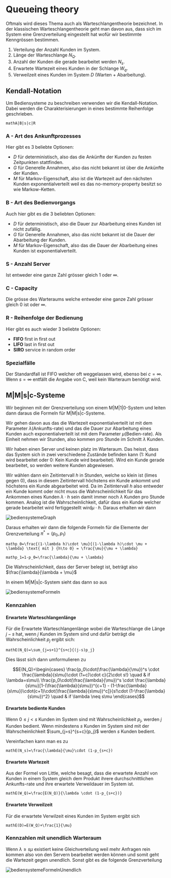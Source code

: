 # Queueing theory

Oftmals wird dieses Thema auch als Warteschlangentheorie bezeichnet. In der klassischen Warteschlangentheorie geht man davon aus, dass sich im System eine Grenzverteilung eingestellt hat wofür wir bestimmte Kenngrössen bestimmen.

1. Verteilung der Anzahl Kunden im System.
2. Länge der Warteschlange $N_Q$.
3. Anzahl der Kunden die gerade bearbeitet werden $N_s$.
4. Erwartete Wartezeit eines Kunden in der Schlange $W_q$.
5. Verweilzeit eines Kunden im System $D$ (Warten + Abarbeitung).

## Kendall-Notation

Um Bediensysteme zu beschreiben verwenden wir die Kendall-Notation. Dabei werden die Charakterisierungen in eines bestimmte Reihenfolge geschrieben.

```mathA|B|s|c|R```

### A - Art des Ankunftprozesses

Hier gibt es 3 beliebte Optionen:

- $D$ für deterministisch, also das die Ankünfte der Kunden zu festen Zeitpunkten stattfinden.
- $G$ für Generelle Annahmen, also das nicht bekannt ist über die Ankünfte der Kunden.
- $M$ für Markov-Eigenschaft, also ist die Wartezeit auf den nächsten Kunden exponentialverteilt weil es das no-memory-property besitzt so wie Markow-Ketten.

### B - Art des Bedienvorgangs

Auch hier gibt es die 3 beliebten Optionen:

- $D$ für deterministisch, also die Dauer zur Abarbeitung eines Kunden ist nicht zufällig.
- $G$ für Generelle Annahmen, also das nicht bekannt ist die Dauer der Abarbeitung der Kunden.
- $M$ für Markov-Eigenschaft, also das die Dauer der Abarbeitung eines Kunden ist exponentialverteilt.

### S - Anzahl Server

Ist entweder eine ganze Zahl grösser gleich 1 oder $\infty$.

### C - Capacity

Die grösse  des Warteraums welche entweder eine ganze Zahl grösser gleich 0 ist oder $\infty$.

### R - Reihenfolge der Bedienung

Hier gibt es auch wieder 3 beliebte Optionen:

- **FIFO** first in first out
- **LIFO** last in first out
- **SIRO** service in random order

### Spezialfälle

Der Standardfall ist FIFO welcher oft weggelassen wird, ebenso bei $c=\infty$.  Wenn $s=\infty$ entfällt die Angabe von C, weil kein Warteraum benötigt wird.

## M|M|s|c-Systeme

Wir beginnen mit der Grenzverteilung von einem M|M|1|0-System und leiten dann daraus die Formeln für M|M|s|c-Systeme.

Wir gehen davon aus das die Wartezeit exponentialverteilt ist mit dem Parameter $\lambda$(Ankunfts-rate) und das die Dauer zur Abarbeitung eines Kunden auch exponentialverteilt ist mit dem Parameter $\mu$(Bedien-rate). Als Einheit nehmen wir Stunden, also kommen pro Stunde im Schnitt $\lambda$ Kunden.

Wir haben einen Server und keinen platz im Warteraum. Das heisst, dass das System sich in zwei verschiedene Zustände befinden kann (1: Kund wird bearbeitet oder 0: Kein Kunde wird bearbeitet). Wird ein Kunde gerade bearbeitet, so werden weitere Kunden abgewiesen.

Wir wählen dann ein Zeitintervall $h$ in Stunden, welche so klein ist (limes gegen 0), dass in diesem Zeitintervall höchstens ein Kunde ankommt und höchstens ein Kunde abgearbeitet wird. Da im Zeitintervall $h$ also entweder ein Kunde kommt oder nicht muss die Wahrscheinlichkeit für das Ankommen eines Kunden $\lambda \cdot h$ sein damit immer noch $\lambda$ Kunden pro Stunde kommen. Analog ist die Wahrscheinlichkeit, dafür dass ein Kunde welcher gerade  bearbeitet wird fertiggestellt wird$\mu \cdot h$. Daraus erhalten wir dann

![bediensystemeGraph](/maths/bediensystemeGraph.png)

Daraus erhalten wir dann die folgende Formeln für die Elemente der Grenzverteilung $\pi^*=(p_0,p_1)$

```mathp_0=\frac{(1-\lambda h)\cdot \mu}{(1-\lambda h)\cdot \mu + \lambda} \text{ mit } {h\to 0} = \frac{\mu}{\mu + \lambda}```

```mathp_1=1-p_0=\frac{\lambda}{\mu + \lambda}```

Die Wahrscheinlichkeit, dass der Server belegt ist, beträgt also $\frac{\lambda}{\lambda + \mu}$

In einem M|M|s|c-System sieht das dann so aus

![bediensystemeFormeln](/maths/bediensystemeFormeln.png)

### Kennzahlen

#### Erwartete Warteschlangenlänge

Für die Erwartete Warteschlangenlänge wobei die Warteschlange die Länge $j-s$ hat, wenn $j$ Kunden im System sind und dafür beträgt die Wahrscheinlichkeit $p_j$ ergibt sich:

```mathE(N_Q)=\sum_{j=s+1}^{s+c}{(j-s)p_j}```

Dies lässt sich dann umformulieren zu

```math
E(N_Q)=\begin{cases}
\frac{p_0\cdot(\frac{\lambda}{\mu})^s \cdot \frac{\lambda}{s\mu}\cdot (1+c)\cdot c}{2\cdot s!} \quad & if \lambda=s\mu\\
\frac{p_0\cdot(\frac{\lambda}{\mu})^s \cdot \frac{\lambda}{s\mu}[1-(\frac{\lambda}{s\mu})^{c+1} - (1-\frac{\lambda}{s\mu})\cdot(c+1)\cdot(\frac{\lambda}{s\mu})^c]}{s!\cdot (1-\frac{\lambda}{s\mu})^2} \quad & if \lambda \neq s\mu
\end{cases}
```

#### Erwartete bediente Kunden

Wenn $0\leq j < s$ Kunden im System sind mit Wahrscheinlichkeit $p_j$, werden $j$ Kunden bedient. Wenn mindestens $s$ Kunden im System sind mit der Wahrscheinlichkeit $\sum_{j=s}^{s+c}{p_j}$ werden $s$ Kunden bedient.

Vereinfachen kann man es zu

```mathE(N_s)=\frac{\lambda}{\mu}\cdot (1-p_{s+c})```

#### Erwartete Wartezeit

Aus der Formel von Little, welche besagt, dass die erwartete Anzahl von Kunden in einem System gleich dem Produkt ihrere durchschnittlichen Ankunfts-rate und ihre erwartete Verweildauer im System ist.

```mathE(W_Q)=\frac{E(N_Q)}{\lambda \cdot (1-p_{s+c})}```

#### Erwartete Verweilzeit

Für die erwartete Verwilzeit eines Kunden im System ergibt sich

```mathE(D)=E(W_Q)+\frac{1}{\mu}```

### Kennzahlen mit unendlich Warteraum

Wenn $\lambda \geq s\mu$ existiert keine Gleichverteilung weil mehr Anfragen rein kommen also von den Servern bearbeitet werden können und somit geht die Wartezeit gegen unendlich. Sonst gibt es die folgende Grenzverteilung

![bediensystemeFormelnUnendlich](/maths/bediensystemeFormelnUnendlich.png)
